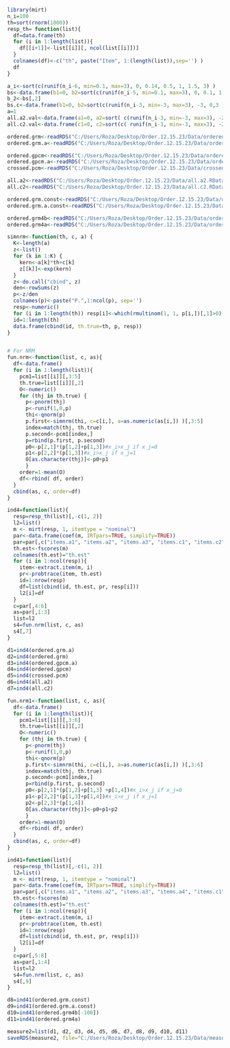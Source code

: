 

```{r}
library(mirt)
n_i=100
th=sort(rnorm(1000))
resp_th= function(list){
  df=data.frame(th)
  for (i in 1:length(list)){
    df[[i+1]]<-list[[i]][, ncol(list[[i]])]
  }
  colnames(df)<-c("th", paste("Item", 1:(length(list)),sep='') )
  df
}

a_i<-sort(c(runif(n_i-6, min=0.1, max=3), 0, 0.14, 0.5, 1, 1.5, 3) )
bs<-data.frame(b1=0, b2=sort(c(runif(n_i-5, min=0.1, max=3), 0, 0.1, 1.4, 2, 3 )) )
b_2<-bs[,2]
bs.c<-data.frame(b1=0, b2=sort(c(runif(n_i-3, min=-3, max=3), -3, 0,3 )) ) 
a=1
all.a2.val<-data.frame(a1=0, a2=sort( c(runif(n_i-3, min=-3, max=3), -2, 1, 3 )), a3=2 )
all.c2.val<-data.frame(c1=0, c2=sort(c( runif(n_i-3, min=-3, max=3), -2, 1, 3 )), c3=2 )
```


```{r}
ordered.grm<-readRDS("C:/Users/Roza/Desktop/Order.12.15.23/Data/ordered.grm.Vary_b,a=1.RData")
ordered.grm.a<-readRDS("C:/Users/Roza/Desktop/Order.12.15.23/Data/ordered.grm.Vary_a.RData")

ordered.gpcm<-readRDS("C:/Users/Roza/Desktop/Order.12.15.23/Data/ordered.gpcm.Vary_b,a=1.RData")
ordered.gpcm.a<-readRDS("C:/Users/Roza/Desktop/Order.12.15.23/Data/ordered.gpcm.Vary_a.RData")
crossed.pcm<-readRDS("C:/Users/Roza/Desktop/Order.12.15.23/Data/crossed.pcm.RData")

all.a2<-readRDS("C:/Users/Roza/Desktop/Order.12.15.23/Data/all.a2.RData")
all.c2<-readRDS("C:/Users/Roza/Desktop/Order.12.15.23/Data/all.c2.RData")

ordered.grm.const<-readRDS("C:/Users/Roza/Desktop/Order.12.15.23/Data/ordered.grm.const.RData")
ordered.grm.a.const<-readRDS("C:/Users/Roza/Desktop/Order.12.15.23/Data/ordered.grm.a.const.RData")

ordered.grm4b<-readRDS("C:/Users/Roza/Desktop/Order.12.15.23/Data/ordered.grm4b.RData")
ordered.grm4a<-readRDS("C:/Users/Roza/Desktop/Order.12.15.23/Data/ordered.grm4a.RData")
```


```{r}
simnrm<-function(th, c, a) {
  K<-length(a)
  z<-list()
  for (k in 1:K) {
    kern<-a[k]*th+c[k]
    z[[k]]<-exp(kern)
  }
  z<-do.call("cbind", z)
  den<-rowSums(z)
  p<-z/den
  colnames(p)<-paste("P.",1:ncol(p), sep='')
  resp<-numeric()
  for (i in 1:length(th)) resp[i]<-which(rmultinom(1, 1, p[i,])[,1]>0)-1
  id=1:length(th)
  data.frame(cbind(id, th.true=th, p, resp))
}


# For NRM
fun.nrm<-function(list, c, as){
  df<-data.frame()
  for (i in 1:length(list)){
    pcm1=list[[i]][,3:5]
    th.true=list[[i]][,2]
    O<-numeric()
    for (thj in th.true) {
      p<-pnorm(thj)
      p<-runif(1,0,p)
      thi<-qnorm(p)
      p.first<-simnrm(thi, c=c[i,], a=as.numeric(as[i,]) )[,3:5]
      index=match(thj, th.true)
      p.second<-pcm1[index,]
      p=rbind(p.first, p.second)
      p0<-p[2,1]*(p[1,2]+p[1,3])#x_i>x_j if x_j=0
      p1<-p[2,2]*(p[1,3])#x_i>x_j if x_j=1
      O[as.character(thj)]<-p0+p1
      }
    order=1-mean(O)
    df<-rbind( df, order)
  }
  cbind(as, c, order=df)
}
```


```{r}
ind4=function(list){
  resp=resp_th(list)[,-c(1, 2)]
  l2=list()
  m <- mirt(resp, 1, itemtype = "nominal")
  par<-data.frame(coef(m, IRTpars=TRUE, simplify=TRUE))
  par=par[,c("items.a1", "items.a2", "items.a3", "items.c1", "items.c2", "items.c3" )]
  th.est<-fscores(m)
  colnames(th.est)="th.est"
  for (i in 1:ncol(resp)){
    item<-extract.item(m, i)
    pr<-probtrace(item, th.est)
    id=1:nrow(resp)
    df=list(cbind(id, th.est, pr, resp[i]))
    l2[i]=df
  }
  c=par[,4:6]
  as=par[,1:3]
  list=l2
  s4=fun.nrm(list, c, as)
  s4[,7]
}
```




```{r}
d1=ind4(ordered.grm.a)
d2=ind4(ordered.grm)
d3=ind4(ordered.gpcm.a)
d4=ind4(ordered.gpcm) 
d5=ind4(crossed.pcm) 
d6=ind4(all.a2)
d7=ind4(all.c2)
```



```{r}
fun.nrm1<-function(list, c, as){
  df<-data.frame()
  for (i in 1:length(list)){
    pcm1=list[[i]][,3:6]
    th.true=list[[i]][,2]
    O<-numeric()
    for (thj in th.true) {
      p<-pnorm(thj)
      p<-runif(1,0,p)
      thi<-qnorm(p)
      p.first<-simnrm(thi, c=c[i,], a=as.numeric(as[i,]) )[,3:6]
      index=match(thj, th.true)
      p.second<-pcm1[index,]
      p=rbind(p.first, p.second)
      p0<-p[2,1]*(p[1,2]+p[1,3] +p[1,4])#x_i>x_j if x_j=0
      p1<-p[2,2]*(p[1,3]+p[1,4])#x_i>x_j if x_j=1
      p2<-p[2,3]*(p[1,4])
      O[as.character(thj)]<-p0+p1+p2
      }
    order=1-mean(O)
    df<-rbind( df, order)
  }
  cbind(as, c, order=df)
}
```


```{r}
ind41=function(list){
  resp=resp_th(list)[,-c(1, 2)]
  l2=list()
  m <- mirt(resp, 1, itemtype = "nominal")
  par<-data.frame(coef(m, IRTpars=TRUE, simplify=TRUE))
  par=par[,c("items.a1", "items.a2", "items.a3", "items.a4", "items.c1", "items.c2", "items.c3", "items.c4" )]
  th.est<-fscores(m)
  colnames(th.est)="th.est"
  for (i in 1:ncol(resp)){
    item<-extract.item(m, i)
    pr<-probtrace(item, th.est)
    id=1:nrow(resp)
    df=list(cbind(id, th.est, pr, resp[i]))
    l2[i]=df
  }
  c=par[,5:8]
  as=par[,1:4]
  list=l2
  s4=fun.nrm(list, c, as)
  s4[,9]
}
```



```{r}
d8=ind41(ordered.grm.const)
d9=ind41(ordered.grm.a.const)
d10=ind41(ordered.grm4b[-100])
d11=ind41(ordered.grm4a)
```


```{r}
measure2=list(d1, d2, d3, d4, d5, d6, d7, d8, d9, d10, d11)
saveRDS(measure2, file="C:/Users/Roza/Desktop/Order.12.15.23/Data/measure2.RData")
```






















